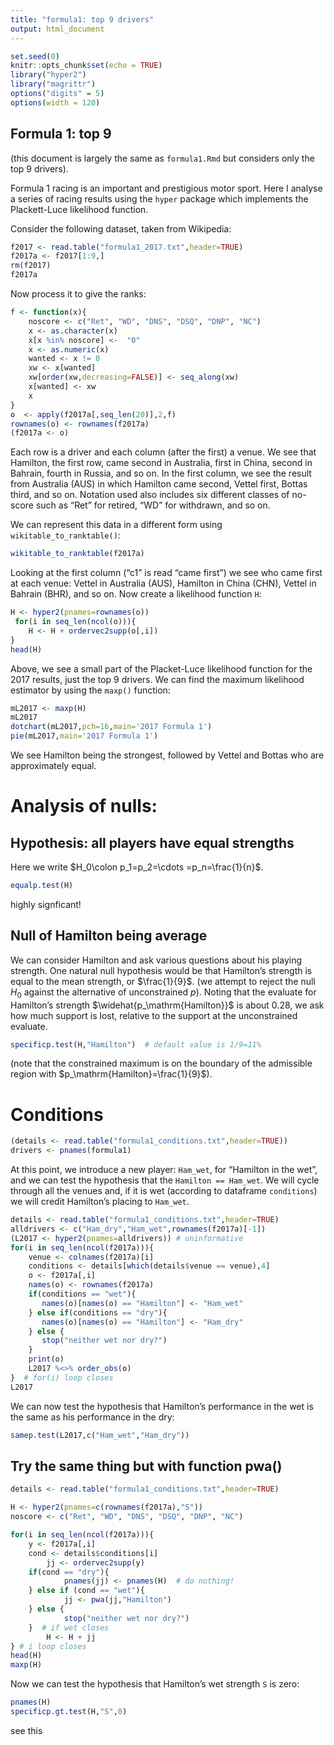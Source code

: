 ```yaml
---
title: "formula1: top 9 drivers"
output: html_document
---
```


```r
set.seed(0)
knitr::opts_chunk$set(echo = TRUE)
library("hyper2")
library("magrittr")
options("digits" = 5)
options(width = 120)
```

## Formula 1: top 9

(this document is largely the same as `formula1.Rmd` but considers
only the top 9 drivers).

Formula 1 racing is an important and prestigious motor sport.  Here I
analyse a series of racing results using the `hyper` package which
implements the Plackett-Luce likelihood function.

Consider the following dataset, taken from Wikipedia:

```r
f2017 <- read.table("formula1_2017.txt",header=TRUE)
f2017a <- f2017[1:9,]
rm(f2017)
f2017a
```

Now process it to give the ranks:

```r
f <- function(x){
	noscore <- c("Ret", "WD", "DNS", "DSQ", "DNP", "NC")
	x <- as.character(x)
	x[x %in% noscore] <-  "0"
	x <- as.numeric(x)
	wanted <- x != 0
	xw <- x[wanted]
	xw[order(xw,decreasing=FALSE)] <- seq_along(xw)
	x[wanted] <- xw
	x
}
o  <- apply(f2017a[,seq_len(20)],2,f)
rownames(o) <- rownames(f2017a)
(f2017a <- o)
```

Each row is a driver and each column (after the first) a venue.  We
see that Hamilton, the first row, came second in Australia, first in
China, second in Bahrain, fourth in Russia, and so on.  In the first
column, we see the result from Australia (AUS) in which Hamilton came
second, Vettel first, Bottas third, and so on.  Notation used also
includes six different classes of no-score such as "Ret" for retired,
"WD" for withdrawn, and so on.

We can represent this data in a different form using
`wikitable_to_ranktable()`:

```r
wikitable_to_ranktable(f2017a)
```

Looking at the first column ("c1" is read "came first") we see who
came first at each venue: Vettel in Australia (AUS), Hamilton in China
(CHN), Vettel in Bahrain (BHR), and so on.  Now create a likelihood
function `H`:

```r
H <- hyper2(pnames=rownames(o))
 for(i in seq_len(ncol(o))){
	H <- H + ordervec2supp(o[,i])
}
head(H)
```
Above, we see a small part of the Placket-Luce likelihood function for
the 2017 results, just the top 9 drivers.  We can find the maximum
likelihood estimator by using the `maxp()` function:


```r
mL2017 <- maxp(H)
mL2017
dotchart(mL2017,pch=16,main='2017 Formula 1')
pie(mL2017,main='2017 Formula 1')
```

We see Hamilton being the strongest, followed by Vettel and Bottas who
are approximately equal.

# Analysis of nulls:

## Hypothesis: all players have equal strengths

Here we write $H_0\colon p_1=p_2=\cdots =p_n=\frac{1}{n}$.

```r
equalp.test(H)
```

highly signficant!

## Null of Hamilton being average

We can consider Hamilton and ask various questions about his playing
strength.  One natural null hypothesis would be that Hamilton's
strength is equal to the mean strength, or $\frac{1}{9}$.  (we attempt
to reject the null $H_0$ against the alternative of unconstrained
$p$).  Noting that the evaluate for Hamilton's strength
$\widehat{p_\mathrm{Hamilton}}$ is about 0.28, we ask how much support
is lost, relative to the support at the unconstrained evaluate.

```r
specificp.test(H,"Hamilton")  # default value is 1/9=11%
```

(note that the constrained maximum is on the boundary of the
admissible region with $p_\mathrm{Hamilton}=\frac{1}{9}$).


# Conditions

```r
(details <- read.table("formula1_conditions.txt",header=TRUE))
drivers <- pnames(formula1)
```

At this point, we introduce a new player: `Ham_wet`, for "Hamilton in
the wet", and we can test the hypothesis that the `Hamilton ==
Ham_wet`.  We will cycle through all the venues and, if it is wet
(according to dataframe `conditions`) we will credit Hamilton's
placing to `Ham_wet`.

```r
details <- read.table("formula1_conditions.txt",header=TRUE)
alldrivers <- c("Ham_dry","Ham_wet",rownames(f2017a)[-1])
(L2017 <- hyper2(pnames=alldrivers)) # uninformative
for(i in seq_len(ncol(f2017a))){
	venue <- colnames(f2017a)[i]
	conditions <- details[which(details$venue == venue),4]
	o <- f2017a[,i]
	names(o) <- rownames(f2017a)
	if(conditions == "wet"){
	   names(o)[names(o) == "Hamilton"] <- "Ham_wet"
	} else if(conditions == "dry"){
	   names(o)[names(o) == "Hamilton"] <- "Ham_dry"
	} else {
	   stop("neither wet nor dry?")
	}
	print(o)
	L2017 %<>% order_obs(o)
}  # for(i) loop closes
L2017
```

We can now test the hypothesis that Hamilton's performance in the wet
is the same as his performance in the dry:

```r
samep.test(L2017,c("Ham_wet","Ham_dry"))
```
## Try the same thing but with function pwa()


```r

details <- read.table("formula1_conditions.txt",header=TRUE)

H <- hyper2(pnames=c(rownames(f2017a),"S"))
noscore <- c("Ret", "WD", "DNS", "DSQ", "DNP", "NC")

for(i in seq_len(ncol(f2017a))){
	y <- f2017a[,i]
	cond <- details$conditions[i]
        jj <- ordervec2supp(y)
	if(cond == "dry"){
            pnames(jj) <- pnames(H)  # do nothing!
	} else if (cond == "wet"){
            jj <- pwa(jj,"Hamilton")
	} else {
            stop("neither wet nor dry?")
	}  # if wet closes
        H <- H + jj
} # i loop closes
head(H)
maxp(H)
```
Now we can test the hypothesis that Hamilton's wet strength `S` is zero:

```r
pnames(H)
specificp.gt.test(H,"S",0)
```

see this

